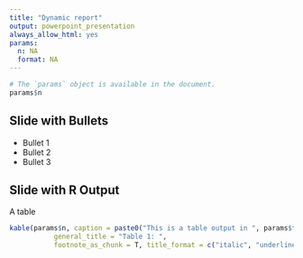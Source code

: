 ```yaml
---
title: "Dynamic report"
output: powerpoint_presentation
always_allow_html: yes
params:
  n: NA
  format: NA
---
```


```r
# The `params` object is available in the document.
params$n
```

## Slide with Bullets

- Bullet 1
- Bullet 2
- Bullet 3

## Slide with R Output
A table

```r
kable(params$n, caption = paste0("This is a table output in ", params$format, " format"), format = "pandoc") %>%  kable_styling(full_width = F) %>% footnote(general = paste0("This is a table output in ", params$format, " format"),
           general_title = "Table 1: ",
           footnote_as_chunk = T, title_format = c("italic", "underline"))
```



